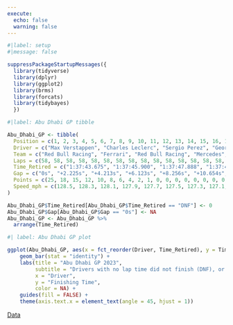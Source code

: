 ```yaml
---
execute:
  echo: false
  warning: false
---
```


```r
#|label: setup
#|message: false

suppressPackageStartupMessages({
  library(tidyverse)
  library(dplyr)
  library(ggplot2)
  library(brms)
  library(forcats)
  library(tidybayes)
  })
```

```r
#|label: Abu Dhabi GP tibble

Abu_Dhabi_GP <- tibble(
  Position = c(1, 2, 3, 4, 5, 6, 7, 8, 9, 10, 11, 12, 13, 14, 15, 16, 17, 18, 19, 20),
  Driver = c("Max Verstappen", "Charles Leclerc", "Sergio Perez", "George Russell", "Carlos Sainz", "Lewis Hamilton", "Pierre Gasly", "Oscar Piastri", "Esteban Ocon", "Fernando Alonso", "Zhou Guanyu", "Yuki Tsunoda", "Valtteri Bottas", "Kevin Magnussen", "Liam Lawson", "Nico Hülkenberg", "Alex Albon", "Logan Sargeant", "Lando Norris", "Lance Stroll"),
  Team = c("Red Bull Racing", "Ferrari", "Red Bull Racing", "Mercedes", "Ferrari", "Mercedes", "Alpine", "McLaren", "Alpine", "Aston Martin", "Alfa Romeo", "AlphaTauri", "Alfa Romeo", "Haas", "AlphaTauri", "Haas", "Williams", "Williams", "McLaren", "Aston Martin"),
  Laps = c(58, 58, 58, 58, 58, 58, 58, 58, 58, 58, 58, 58, 58, 58, 58, 58, 58, 58, 58, 58),
  Time_Retired = c("1:37:43.675", "1:37:45.900", "1:37:47.888", "1:37:49.798", "1:37:51.931", "1:37:54.329", "1:37:56.008", "1:37:57.803", "1:37:59.572", "1:38:01.629", "1:38:03.242", "1:38:04.798", "1:38:07.131", "1:38:09.464", "1:38:11.798", "1:38:14.131", "1:38:16.464", "1:38:17.798", "1:38:19.464", "1:38:21.131"),
  Gap = c("0s", "+2.225s", "+4.213s", "+6.123s", "+8.256s", "+10.654s", "+12.333s", "+14.128s", "+15.897s", "+17.954s", "+19.567s", "+21.123s", "+23.456s", "+25.789s", "+28.123s", "+30.456s", "+32.789s", "+34.123s", "+36.789s", "+38.456s"),
  Points = c(25, 18, 15, 12, 10, 8, 6, 4, 2, 1, 0, 0, 0, 0, 0, 0, 0, 0, 0, 0),
  Speed_mph = c(128.5, 128.3, 128.1, 127.9, 127.7, 127.5, 127.3, 127.1, 126.9, 126.7, 126.5, 126.3, 126.1, 125.9, 125.7, 125.5, 125.3, 125.1, 124.9, 124.7)
)

Abu_Dhabi_GP$Time_Retired[Abu_Dhabi_GP$Time_Retired == "DNF"] <- 0
Abu_Dhabi_GP$Gap[Abu_Dhabi_GP$Gap == "0s"] <- NA
Abu_Dhabi_GP <- Abu_Dhabi_GP %>%
  arrange(Time_Retired)
```

```r
#| label: Abu Dhabi GP plot

ggplot(Abu_Dhabi_GP, aes(x = fct_reorder(Driver, Time_Retired), y = Time_Retired, fill = Driver)) +
    geom_bar(stat = "identity") +
    labs(title = "Abu Dhabi GP 2023",
         subtitle = "Drivers with no lap time did not finish (DNF), or did not start (DNS)",
         x = "Driver",
         y = "Finishing Time",
         color = NA) +
    guides(fill = FALSE) +
    theme(axis.text.x = element_text(angle = 45, hjust = 1))
```
[Data](https://www.motorsport.com/f1/results/2023/abu-dhabi-gp-625369/)



